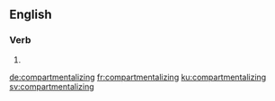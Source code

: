 ==English==

===Verb===
{{head|en|present participle}}

# {{present participle of|compartmentalize|lang=en|nocat=1}}

[[de:compartmentalizing]]
[[fr:compartmentalizing]]
[[ku:compartmentalizing]]
[[sv:compartmentalizing]]